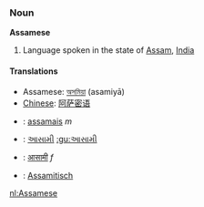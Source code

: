 ===Noun===
'''Assamese'''

#Language spoken in the state of [[Assam]], [[India]]

====Translations====
*Assamese: [[অসমিয়া]] (asamiyā)
*[[Chinese]]: [[阿萨密语]]
*{{fr}}: [[assamais]] ''m''
*{{gu}}: [[આસામી]] [[:gu:આસામી]]
*{{hi}}: [[आसामी]] ''f''
*{{nl}}: [[Assamitisch]] {{n}}

[[nl:Assamese]]